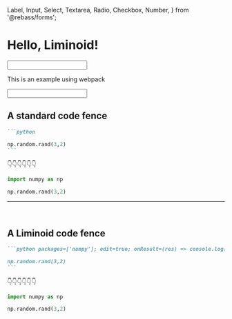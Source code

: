   Label,
  Input,
  Select,
  Textarea,
  Radio,
  Checkbox,
  Number,
} from '@rebass/forms';

# Hello, Liminoid!

<Input type="number" />

This is an example using webpack

<Input name="jon" />

## A standard code fence

````markdown
```python

np.random.rand(3,2)
```
````

👇👇👇👇👇👇

```python
import numpy as np

np.random.rand(3,2)
```

---

<br />

## A Liminoid code fence

````markdown
```python packages=['numpy']; edit=true; onResult=(res) => console.log(res)

np.random.rand(3,2)
```
````

👇👇👇👇👇👇

```python packages=['numpy']; edit=true; onResult=(res) => console.log(res)
import numpy as np

np.random.rand(3,2)
```
